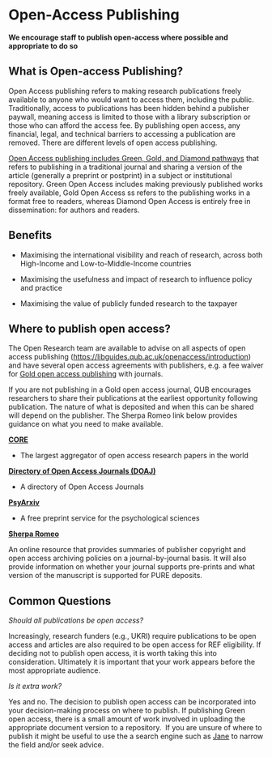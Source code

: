 # Open-Access Publishing

**We encourage staff to publish open-access where possible and appropriate to do so** 

## What is Open-access Publishing?

Open Access publishing refers to making research publications freely available to anyone who would want to access them, including the public. Traditionally, access to publications has been hidden behind a publisher paywall, meaning access is limited to those with a library subscription or those who can afford the access fee. By publishing open access, any financial, legal, and technical barriers to accessing a publication are removed. There are different levels of open access publishing.

[Open Access publishing includes Green, Gold, and Diamond pathways](https://open-access.network/en/information/open-access-primers/green-and-gold) that refers to publishing in a traditional journal and sharing a version of the article (generally a preprint or postprint) in a subject or institutional repository. Green Open Access includes making previously published works freely available, Gold Open Access ss refers to the publishing works in a format free to readers, whereas Diamond Open Access is entirely free in dissemination: for authors and readers.

## Benefits

-   Maximising the international visibility and reach of research, across both High-Income and Low-to-Middle-Income countries

-   Maximising the usefulness and impact of research to influence policy and practice

-   Maximising the value of publicly funded research to the taxpayer

## Where to publish open access?

The Open Research team are available to advise on all aspects of open access publishing (<https://libguides.qub.ac.uk/openaccess/introduction>) and have several open access agreements with publishers, e.g. a fee waiver for [Gold open access publishing](https://libguides.qub.ac.uk/openaccess/Gold) with journals.

If you are not publishing in a Gold open access journal, QUB encourages researchers to share their publications at the earliest opportunity following publication. The nature of what is deposited and when this can be shared will depend on the publisher. The Sherpa Romeo link below provides guidance on what you need to make available.

[**CORE**](https://core.ac.uk/)

-   The largest aggregator of open access research papers in the world

[**Directory of Open Access Journals (DOAJ)**](https://www.doaj.org/)

-   A directory of Open Access Journals

[**PsyArxiv**](https://psyarxiv.com/)

-   A free preprint service for the psychological sciences

[**Sherpa Romeo**](https://v2.sherpa.ac.uk/romeo/)

An online resource that provides summaries of publisher copyright and open access archiving policies on a journal-by-journal basis. It will also provide information on whether your journal supports pre-prints and what version of the manuscript is supported for PURE deposits.

## Common Questions

*Should all publications be open access?*

Increasingly, research funders (e.g., UKRI) require publications to be open access and articles are also required to be open access for REF eligibility. If deciding not to publish open access, it is worth taking this into consideration. Ultimately it is important that your work appears before the most appropriate audience.

*Is it extra work?*

Yes and no. The decision to publish open access can be incorporated into your decision-making process on where to publish. If publishing Green open access, there is a small amount of work involved in uploading the appropriate document version to a repository.  If you are unsure of where to publish it might be useful to use the a search engine such as [Jane](https://jane.biosemantics.org/) to narrow the field and/or seek advice.
